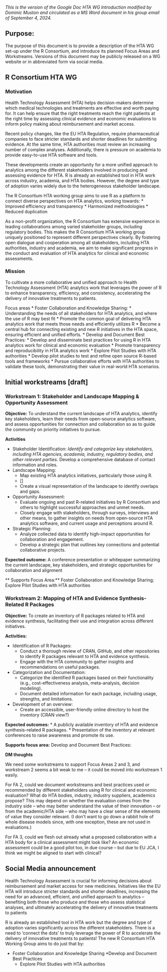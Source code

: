 *This is the version of the Google Doc HTA WG Introduction modified by Dominic Muston and circulated as a MS Word document in his group email of September 4, 2024.*

## Purpose: 

The purpose of this document is to provide a description of the HTA WG set-up under the R Consortium, and introduce its planned Focus Areas and Workstreams. Versions of this document may be publicly released on a WG website or in abbreviated form via social media.

## R Consortium HTA WG

### Motivation 
Health Technology Assessment (HTA) helps decision-makers determine which medical technologies and treatments are effective and worth paying for. It can help ensure that the right treatments reach the right patients at the right time by assessing clinical evidence and economic evaluations to inform policy making about reimbursement and market access.

Recent policy changes, like the EU HTA Regulation, require pharmaceutical companies to face stricter standards and shorter deadlines for submitting evidence. At the same time, HTA authorities must review an increasing number of complex analyses. Additionally, there is pressure on academia to provide easy-to-use HTA software and tools.

These developments create an opportunity for a more unified approach to analytics among the different stakeholders involved in producing and assessing evidence for HTA. R is already an established tool in HTA work across industry, academia, and HTA bodies. However, the degree and type of adoption varies widely due to the heterogeneous stakeholder landscape.

The R Consortium HTA working group aims to use R as a platform to connect diverse perspectives on HTA analytics, working towards:
* Improved efficiency and transparency
* Harmonized methodologies
* Reduced duplication

As a non-profit organization, the R Consortium has extensive experience in leading collaborations among varied stakeholder groups, including regulatory bodies. This makes the R Consortium HTA working group uniquely positioned to represent different perspectives clearly. By fostering open dialogue and cooperation among all stakeholders, including HTA authorities, industry and academia, we aim to make significant progress in the conduct and evaluation of HTA analytics for clinical and economic assessments.

### Mission
To cultivate a more collaborative and unified approach to Health Technology Assessment (HTA) analytics work that leverages the power of R to enhance transparency, efficiency, and consistency, accelerating the delivery of innovative treatments to patients.

Focus areas
* Foster Collaboration and Knowledge Sharing:
  * Understanding the needs of all stakeholders for HTA analytics, and where the use of R may best fit
  * Promote the common goal of delivering HTA analytics work that meets those needs and efficiently utilizes R
  * Become a central hub for connecting existing and new R initiatives in the HTA space, ensuring efficient and unified efforts.
* Develop and Document Best Practices:
  * Develop and disseminate best practices for using R in HTA analytics work for clinical and economic evaluation
  * Promote transparency and reproducibility in HTA analytics work
* Explore Pilot Studies with HTA authorities
  * Develop pilot studies to test and refine open source R-based tools and frameworks
* Pursue collaborative efforts with HTA authorities to validate these tools, demonstrating their value in real-world HTA scenarios.

## Initial workstreams [draft] 

### Workstream 1: Stakeholder and Landscape Mapping & Opportunity Assessment

**Objective:** To understand the current landscape of HTA analytics, identify key stakeholders, learn their needs from open-source analytics software, and assess opportunities for connection and collaboration so as to guide the community on priority initiatives to pursue.

**Activities**

* Stakeholder Identification:
  *Identify and categorize key stakeholders, including HTA agencies, academia, industry, regulatory bodies, and other relevant parties.
  *Develop a comprehensive database of contact information and roles.
* Landscape Mapping:
  * Map existing HTA analytics initiatives, particularly those using R.
  * []
  * Create a visual representation of the landscape to identify overlaps and gaps.
* Opportunity Assessment:
  * Evaluate ongoing and past R-related initiatives by R Consortium and others to highlight successful approaches and unmet needs.
  * Closely engage with stakeholders, through surveys, interviews and other means, to gather insights on needs from open-source HTA analytics software, and current usage and perceptions around R.        	
* Strategic Planning:
  * Analyze collected data to identify high-impact opportunities for collaboration and engagement.
  * Develop a strategic plan that outlines key connections and potential collaborative projects. 

**Expected outcome:** 
A conference presentation or whitepaper summarizing the current landscape, key stakeholders, and strategic opportunities for collaboration and alignment

** Supports Focus Area:** 
Foster Collaboration and Knowledge Sharing; Explore Pilot Studies with HTA authorities

### Workstream 2: Mapping of HTA and Evidence Synthesis-Related R Packages

**Objective:** To create an inventory of R packages related to HTA and evidence synthesis, facilitating their use and integration across different initiatives.

**Activities:**

* Identification of R Packages:
  * Conduct a thorough review of CRAN, GitHub, and other repositories to identify R packages relevant to HTA and evidence synthesis.
  * Engage with the HTA community to gather insights and recommendations on useful packages.
* Categorization and Documentation:
  * Categorize the identified R packages based on their functionality (e.g., cost-effectiveness analysis, meta-analysis, decision modeling).
  * Document detailed information for each package, including usage, strengths, and limitations.
* Development of an overview:
  * Create an accessible, user-friendly online directory to host the inventory (CRAN view?)

**Expected outcomes:** 
  * A publicly available inventory of HTA and evidence synthesis-related R packages.
  * Presentation of the inventory at relevant conferences to raise awareness and promote its use.

**Supports focus area:**
Develop and Document Best Practices:

**DM thoughts** 

We need some workstreams to support Focus Areas 2 and 3, and workstream 2 seems a bit weak to me – it could be moved into workstream 1 easily.

For FA 2, could we document workstreams and best practices used or recommended by different stakeholders using R for clinical and economic evaluation? What do HTA bodies, industry, industry suppliers, academics propose? This may depend on whether the evaluation comes from the industry side – who may better understand the value of their innovation – or from the academic/HTA side – who may have a clear sense of the elements of value they consider relevant. (I don’t want to go down a rabbit hole of whole disease models since, with one exception, these are not used in evaluations.)

For FA 3, could we flesh out already what a proposed collaboration with a HTA body for a clinical assessment might look like? An economic assessment could be a good pilot too, in due course – but due to EU JCA, I think we might be aligned to start with clinical?

## Social Media announcement

Health Technology Assessment is crucial for informing decisions about reimbursement and market access for new medicines. Initiatives like the EU HTA will introduce stricter standards and shorter deadlines, increasing the need for an advanced, efficient, and unified approach to analytics – benefiting both those who produce and those who assess statistical analyses, and ultimately accelerating the delivery of innovative treatments to patients

R is already an established tool in HTA work but the degree and type of adoption varies significantly across the different stakeholders. There is a need to ‘connect the dots’ to truly leverage the power of R to accelerate the delivery of innovative treatments to patients!
The new R Consortium HTA Working Group aims to do just that by:

* Foster Collaboration and Knowledge Sharing
  *Develop and Document Best Practices
  * Explore Pilot Studies with HTA authorities
